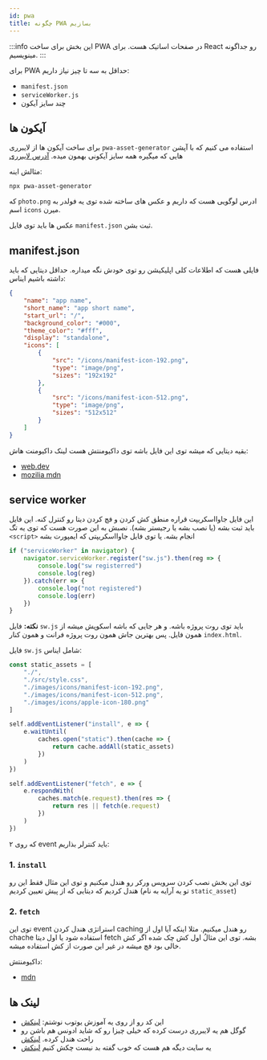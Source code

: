 ```yaml
---
id: pwa
title: چگونه PWA بسازیم
---
```


:::info
این بخش برای ساخت PWA در صفحات اساتیک هست.
برای React رو جداگونه مینویسیم.
:::

برای PWA حداقل به سه تا چیز نیاز داریم:

- `manifest.json`
- `serviceWorker.js`
- چند سایز آیکون

## آیکون ها

برای ساخت آیکون ها از لایبرری `pwa-asset-generator` استفاده می کنیم که با آپشن هایی که میگیره همه سایز آیکونی بهمون میده.
[آدرس لایبرری](https://www.npmjs.com/package/pwa-asset-generator)

مثالش اینه:

```console
npx pwa-asset-generator
```

که `photo.png` ادرس لوگویی هست که داریم و عکس های ساخته شده توی یه فولدر به اسم `icons` میرن.

عکس ها باید توی فایل `manifest.json` ثبت بشن.

## manifest.json

فایلی هست که اطلاعات کلی اپلیکیشن رو توی خودش نگه میداره. حداقل دیتایی که باید داشته باشیم ایناس:

```json
{
    "name": "app name",
    "short_name": "app short name",
    "start_url": "/",
    "background_color": "#000",
    "theme_color": "#fff",
    "display": "standalone",
    "icons": [
        {
            "src": "/icons/manifest-icon-192.png",
            "type": "image/png",
            "sizes": "192x192"
        },
        {
            "src": "/icons/manifest-icon-512.png",
            "type": "image/png",
            "sizes": "512x512"
        }
    ]
}

```
بقیه دیتایی که میشه توی این فایل باشه توی داکیومنتش هست
لینک داکیومنت هاش:

- [web.dev](https://web.dev/add-manifest/#:~:text=The%20web%20app%20manifest%20is,when%20the%20app%20is%20launched.)
- [mozilia mdn](https://developer.mozilla.org/en-US/docs/Mozilla/Add-ons/WebExtensions/manifest.json)

## service worker

این فایل جاوااسکریپت قراره منطق کش کردن و فچ کردن دیتا رو کنترل کنه. این فایل باید ثبت بشه (یا نصب بشه یا رجیستر بشه). نصبش به این صورت هست که توی یه تگ `<script>` انجام بشه. یا توی فایل جاوااسکریپتی که ایمپورت بشه

```js
if ("serviceWorker" in navigator) {
    navigator.serviceWorker.register("sw.js").then(reg => {
        console.log("sw registerred")
        console.log(reg)
    }).catch(err => {
        console.log("not registered")
        console.log(err)
    })
}
```

**نکته:**
فایل `sw.js` باید توی روت پروژه باشه. و هر جایی که باشه اسکوپش میشه از همون فایل. پس بهترین جاش همون روت پروژه فرانت و همون کنار `index.html`.

فایل `sw.js` شامل ایناس:

```js
const static_assets = [
    "./",
    "./src/style.css",
    "./images/icons/manifest-icon-192.png",
    "./images/icons/manifest-icon-512.png",
    "./images/icons/apple-icon-180.png"
]

self.addEventListener("install", e => {
    e.waitUntil(
        caches.open("static").then(cache => {
            return cache.addAll(static_assets)
        })
    )
})

self.addEventListener("fetch", e => {
    e.respondWith(
        caches.match(e.request).then(res => {
            return res || fetch(e.request)
        })
    )
})
```

که روی ۲ event باید کنترلر بذاریم:

### 1. `install`

توی این بخش نصب کردن سرویس ورکر رو هندل میکنیم و توی این مثال فقط این رو هندل کردیم که دیتایی که از پیش تعیین کردیم (تو یه آرایه به نام `static_asset`)

### 2. `fetch`

توی این event استراتژی هندل کردن caching رو هندل میکنیم. مثلا اینکه آیا اول از chache استفاده شود یا اول دیتا fetch بشه.
توی این مثالُ اول کش چک شده اگر کش خالی بود فچ میشه در غیر این صورت از کش استفاده میشه.

داکیومنتش:

- [mdn](https://developer.mozilla.org/en-US/docs/Web/API/Service_Worker_API)

## لینک ها

- این کد رو از روی یه آموزش یوتوب نوشتم: [لینکش](https://www.youtube.com/watch?v=WbbAPfDVqfY)
- گوگل هم یه لایبرری درست کرده که خیلی چیزا رو که شاید ادونس هم باشن رو راحت هندل کرده. [لینکش](https://developers.google.com/web/tools/workbox)
- یه سایت دیگه هم هست که خوب گفته بد نیست چکش کنیم [لینکش](https://www.freecodecamp.org/news/build-a-pwa-from-scratch-with-html-css-and-javascript/)
